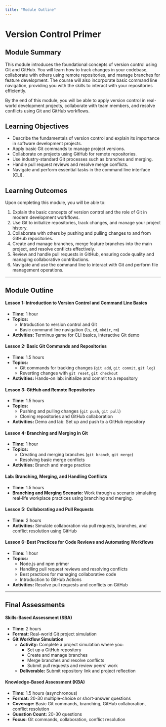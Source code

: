 ```yaml
---
title: "Module Outline"
---
```


# Version Control Primer

## Module Summary

This module introduces the foundational concepts of version control using Git and GitHub. You will learn how to track changes in your codebase, collaborate with others using remote repositories, and manage branches for feature development. The course will also incorporate basic command line navigation, providing you with the skills to interact with your repositories efficiently.

By the end of this module, you will be able to apply version control in real-world development projects, collaborate with team members, and resolve conflicts using Git and GitHub workflows.

## Learning Objectives

- Describe the fundamentals of version control and explain its importance in software development projects.
- Apply basic Git commands to manage project versions.
- Collaborate on projects using GitHub for remote repositories.
- Use industry-standard Git processes such as branches and merging.
- Handle pull request reviews and resolve merge conflicts.
- Navigate and perform essential tasks in the command line interface (CLI).

## Learning Outcomes

Upon completing this module, you will be able to:

1. Explain the basic concepts of version control and the role of Git in modern development workflows.
2. Use Git to initialize repositories, track changes, and manage your project history.
3. Collaborate with others by pushing and pulling changes to and from GitHub repositories.
4. Create and manage branches, merge feature branches into the main project, and resolve conflicts effectively.
5. Review and handle pull requests in GitHub, ensuring code quality and managing collaborative contributions.
6. Navigate and use the command line to interact with Git and perform file management operations.

---

## Module Outline

#### Lesson 1: Introduction to Version Control and Command Line Basics

- **Time:** 1 hour
- **Topics:**
  - Introduction to version control and Git
  - Basic command line navigation (`ls`, `cd`, `mkdir`, `rm`)
- **Activities:** Terminus game for CLI basics, interactive Git demo

#### Lesson 2: Basic Git Commands and Repositories

- **Time:** 1.5 hours
- **Topics:**
  - Git commands for tracking changes (`git add`, `git commit`, `git log`)
  - Reverting changes with `git reset`, `git checkout`
- **Activities:** Hands-on lab: initialize and commit to a repository

#### Lesson 3: GitHub and Remote Repositories

- **Time:** 1.5 hours
- **Topics:**
  - Pushing and pulling changes (`git push`, `git pull`)
  - Cloning repositories and GitHub collaboration
- **Activities:** Demo and lab: Set up and push to a GitHub repository

#### Lesson 4: Branching and Merging in Git

- **Time:** 1 hour
- **Topics:**
  - Creating and merging branches (`git branch`, `git merge`)
  - Resolving basic merge conflicts
- **Activities:** Branch and merge practice

#### Lab: Branching, Merging, and Handling Conflicts

- **Time:** 1.5 hours
- **Branching and Merging Scenario:** Work through a scenario simulating real-life workplace practices using branching and merging.

#### Lesson 5: Collaborating and Pull Requests

- **Time:** 2 hours
- **Activities:** Simulate collaboration via pull requests, branches, and conflict resolution using GitHub

#### Lesson 6: Best Practices for Code Reviews and Automating Workflows

- **Time:** 1 hour
- **Topics:**
  - Node.js and npm primer
  - Handling pull request reviews and resolving conflicts
  - Best practices for managing collaborative code
  - Introduction to GitHub Actions
- **Activities:** Resolve pull requests and conflicts on GitHub

---

## Final Assessments

#### Skills-Based Assessment (SBA)

- **Time:** 2 hours
- **Format:** Real-world Git project simulation
- **Git Workflow Simulation**
  - **Activity:** Complete a project simulation where you:
    - Set up a GitHub repository
    - Create and manage branches
    - Merge branches and resolve conflicts
    - Submit pull requests and review peers’ work
  - **Deliverable:** Submit repository link and project reflection

#### Knowledge-Based Assessment (KBA)

- **Time:** 1.5 hours (asynchronous)
- **Format:** 20-30 multiple-choice or short-answer questions
- **Coverage:** Basic Git commands, branching, GitHub collaboration, conflict resolution
- **Question Count:** 20-30 questions
- **Focus:** Git commands, collaboration, conflict resolution
